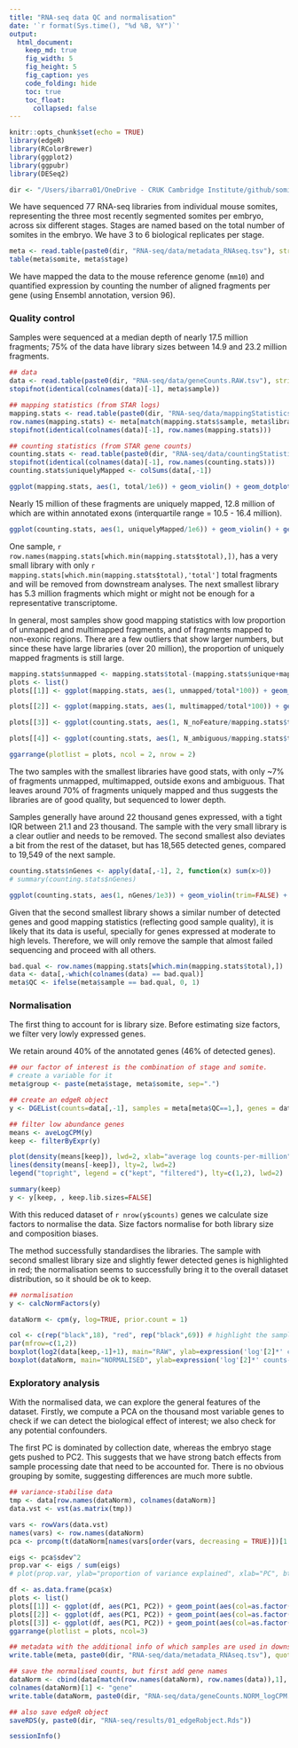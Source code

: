 ```yaml
---
title: "RNA-seq data QC and normalisation"
date: '`r format(Sys.time(), "%d %B, %Y")`'
output:
  html_document:
    keep_md: true
    fig_width: 5
    fig_height: 5
    fig_caption: yes
    code_folding: hide
    toc: true
    toc_float: 
      collapsed: false
---
```


```r
knitr::opts_chunk$set(echo = TRUE)
library(edgeR)
library(RColorBrewer)
library(ggplot2)
library(ggpubr)
library(DESeq2)

dir <- "/Users/ibarra01/OneDrive - CRUK Cambridge Institute/github/somitogenesis2020/"
```

We have sequenced 77 RNA-seq libraries from individual mouse somites, representing the three most recently segmented somites per embryo, across six different stages. Stages are named based on the total number of somites in the embryo. We have 3 to 6 biological replicates per stage.

```r
meta <- read.table(paste0(dir, "RNA-seq/data/metadata_RNAseq.tsv"), stringsAsFactors = FALSE, header = TRUE)
table(meta$somite, meta$stage)
```

We have mapped the data to the mouse reference genome (`mm10`) and quantified expression by counting the number of aligned fragments per gene (using Ensembl annotation, version 96). 

### Quality control

Samples were sequenced at a median depth of nearly 17.5 million fragments; 75% of the data have library sizes between 14.9 and 23.2 million fragments.

```r
## data
data <- read.table(paste0(dir, "RNA-seq/data/geneCounts.RAW.tsv"), stringsAsFactors = FALSE, check.names = FALSE)
stopifnot(identical(colnames(data)[-1], meta$sample))

## mapping statistics (from STAR logs)
mapping.stats <- read.table(paste0(dir, "RNA-seq/data/mappingStatistics.tsv"), stringsAsFactors = FALSE, header = TRUE)
row.names(mapping.stats) <- meta[match(mapping.stats$sample, meta$library),]$sample
stopifnot(identical(colnames(data)[-1], row.names(mapping.stats)))

## counting statistics (from STAR gene counts)
counting.stats <- read.table(paste0(dir, "RNA-seq/data/countingStatistics.tsv"), stringsAsFactors = FALSE)
stopifnot(identical(colnames(data)[-1], row.names(counting.stats)))
counting.stats$uniquelyMapped <- colSums(data[,-1])

ggplot(mapping.stats, aes(1, total/1e6)) + geom_violin() + geom_dotplot(binaxis='y', stackdir='center', dotsize=0.5) + ylab("library size (million fragments)") + xlab("") + theme(axis.text.x = element_blank(), axis.ticks.x = element_blank())
```

Nearly 15 million of these fragments are uniquely mapped, 12.8 million of which are within annotated exons (interquartile range = 10.5 - 16.4 million).

```r
ggplot(counting.stats, aes(1, uniquelyMapped/1e6)) + geom_violin() + geom_dotplot(binaxis='y', stackdir='center', dotsize=0.5) + ylab("total fragments uniquely mapped to exons (millions)") + xlab("") + theme(axis.text.x = element_blank(), axis.ticks.x = element_blank())
```

One sample, `r row.names(mapping.stats[which.min(mapping.stats$total),])`, has a very small library with only `r mapping.stats[which.min(mapping.stats$total),'total']` total fragments and will be removed from downstream analyses. The next smallest library has 5.3 million fragments which might or might not be enough for a representative transcriptome.

In general, most samples show good mapping statistics with low proportion of unmapped and multimapped fragments, and of fragments mapped to non-exonic regions. There are a few outliers that show larger numbers, but since these have large libraries (over 20 million), the proportion of uniquely mapped fragments is still large.

```r
mapping.stats$unmapped <- mapping.stats$total-(mapping.stats$unique+mapping.stats$multimapped)
plots <- list()
plots[[1]] <- ggplot(mapping.stats, aes(1, unmapped/total*100)) + geom_violin(trim=FALSE) + geom_jitter(aes(1,unmapped/total*100, col=total/1e6), width = 0.05) + ylab("% unmapped") + scale_colour_gradientn(colours = (brewer.pal(n = 11, name = "PiYG"))) + labs(colour="libsize") + xlab("") + theme(axis.text.x = element_blank(), axis.ticks.x = element_blank())

plots[[2]] <- ggplot(mapping.stats, aes(1, multimapped/total*100)) + geom_violin(trim=FALSE) + geom_jitter(aes(1,multimapped/total*100, col=total/1e6), width = 0.05) + ylab("% multimapped") + scale_colour_gradientn(colours = (brewer.pal(n = 11, name = "PiYG"))) + labs(colour="libsize") + xlab("") + theme(axis.text.x = element_blank(), axis.ticks.x = element_blank())

plots[[3]] <- ggplot(counting.stats, aes(1, N_noFeature/mapping.stats$total*100)) + geom_violin(trim=FALSE) + geom_jitter(aes(1,N_noFeature/mapping.stats$total*100, col=mapping.stats$total/1e6), width = 0.05) + ylab("% outside exons") + scale_colour_gradientn(colours = (brewer.pal(n = 11, name = "PiYG"))) + labs(colour="libsize") + xlab("") + theme(axis.text.x = element_blank(), axis.ticks.x = element_blank())

plots[[4]] <- ggplot(counting.stats, aes(1, N_ambiguous/mapping.stats$total*100)) + geom_violin(trim=FALSE) + geom_jitter(aes(1,N_ambiguous/mapping.stats$total*100, col=mapping.stats$total/1e6), width = 0.05) + ylab("% ambiguous") + scale_colour_gradientn(colours = (brewer.pal(n = 11, name = "PiYG"))) + labs(colour="libsize") + xlab("") + theme(axis.text.x = element_blank(), axis.ticks.x = element_blank())

ggarrange(plotlist = plots, ncol = 2, nrow = 2)
```

The two samples with the smallest libraries have good stats, with only ~7% of fragments unmapped, multimapped, outside exons and ambiguous. That leaves around 70% of fragments uniquely mapped and thus suggests the libraries are of good quality, but sequenced to lower depth.

Samples generally have around 22 thousand genes expressed, with a tight IQR between 21.1 and 23 thousand. The sample with the very small library is a clear outlier and needs to be removed. The second smallest also deviates a bit from the rest of the dataset, but has 18,565 detected genes, compared to 19,549 of the next sample.

```r
counting.stats$nGenes <- apply(data[,-1], 2, function(x) sum(x>0))
# summary(counting.stats$nGenes)

ggplot(counting.stats, aes(1, nGenes/1e3)) + geom_violin(trim=FALSE) + geom_jitter(aes(1,nGenes/1e3, col=mapping.stats$total/1e6), width = 0.02) + ylab("total genes detected (thousands)") + scale_colour_gradientn(colours = (brewer.pal(n = 11, name = "PiYG"))) + labs(colour="libsize") + xlab("") + theme(axis.text.x = element_blank(), axis.ticks.x = element_blank())
```

Given that the second smallest library shows a similar number of detected genes and good mapping statistics (reflecting good sample quality), it is likely that its data is useful, specially for genes expressed at moderate to high levels. Therefore, we will only remove the sample that almost failed sequencing and proceed with all others.

```r
bad.qual <- row.names(mapping.stats[which.min(mapping.stats$total),])
data <- data[,-which(colnames(data) == bad.qual)]
meta$QC <- ifelse(meta$sample == bad.qual, 0, 1)
```

### Normalisation

The first thing to account for is library size. Before estimating size factors, we filter very lowly expressed genes.

We retain around 40% of the annotated genes (46% of detected genes).

```r
## our factor of interest is the combination of stage and somite. 
# create a variable for it
meta$group <- paste(meta$stage, meta$somite, sep=".")

## create an edgeR object
y <- DGEList(counts=data[,-1], samples = meta[meta$QC==1,], genes = data[,1], group = meta[meta$QC==1,]$group)

## filter low abundance genes
means <- aveLogCPM(y)
keep <- filterByExpr(y)

plot(density(means[keep]), lwd=2, xlab="average log counts-per-million", main="", bty="l", ylim=c(0,1), xlim=c(-3,15))
lines(density(means[-keep]), lty=2, lwd=2)
legend("topright", legend = c("kept", "filtered"), lty=c(1,2), lwd=2)

summary(keep)
y <- y[keep, , keep.lib.sizes=FALSE]
```

With this reduced dataset of `r nrow(y$counts)` genes we calculate size factors to normalise the data. Size factors normalise for both library size and composition biases.

The method successfully standardises the libraries. The sample with second smallest library size and slightly fewer detected genes is highlighted in red; the normalisation seems to successfully bring it to the overall dataset distribution, so it should be ok to keep.

```r
## normalisation
y <- calcNormFactors(y)

dataNorm <- cpm(y, log=TRUE, prior.count = 1)

col <- c(rep("black",18), "red", rep("black",69)) # highlight the sample with small library size
par(mfrow=c(1,2))
boxplot(log2(data[keep,-1]+1), main="RAW", ylab=expression('log'[2]*' counts + 1'), axes=FALSE, border=col); box(bty="l"); axis(2, las=2)
boxplot(dataNorm, main="NORMALISED", ylab=expression('log'[2]*' counts-per-million + 1'), axes=FALSE, border=col); box(bty="l"); axis(2, las=2)
```

### Exploratory analysis

With the normalised data, we can explore the general features of the dataset. Firstly, we compute a PCA on the thousand most variable genes to check if we can detect the biological effect of interest; we also check for any potential confounders.


The first PC is dominated by collection date, whereas the embryo stage gets pushed to PC2. This suggests that we have strong batch effects from sample processing date that need to be accounted for. There is no obvious grouping by somite, suggesting differences are much more subtle.

```r
## variance-stabilise data
tmp <- data[row.names(dataNorm), colnames(dataNorm)]
data.vst <- vst(as.matrix(tmp))

vars <- rowVars(data.vst)
names(vars) <- row.names(dataNorm)
pca <- prcomp(t(dataNorm[names(vars[order(vars, decreasing = TRUE)])[1:1000],]))

eigs <- pca$sdev^2
prop.var <- eigs / sum(eigs)
# plot(prop.var, ylab="proportion of variance explained", xlab="PC", bty="l")

df <- as.data.frame(pca$x)
plots <- list()
plots[[1]] <- ggplot(df, aes(PC1, PC2)) + geom_point(aes(col=as.factor(meta[meta$QC==1,]$stage))) + labs(col="stage") + ggtitle("stage") + xlab(paste("PC1 - ", round(prop.var[1]*100,2), "% var explained")) + ylab(paste("PC2 - ", round(prop.var[2]*100,2), "% var explained"))
plots[[2]] <- ggplot(df, aes(PC1, PC2)) + geom_point(aes(col=as.factor(meta[meta$QC==1,]$somite))) + labs(col="somite") + ggtitle("somite") + xlab(paste("PC1 - ", round(prop.var[1]*100,2), "% var explained")) + ylab(paste("PC2 - ", round(prop.var[2]*100,2), "% var explained"))
plots[[3]] <- ggplot(df, aes(PC1, PC2)) + geom_point(aes(col=as.factor(meta[meta$QC==1,]$date))) + labs(col="batch") + ggtitle("collection date") + xlab(paste("PC1 - ", round(prop.var[1]*100,2), "% var explained")) + ylab(paste("PC2 - ", round(prop.var[2]*100,2), "% var explained"))
ggarrange(plotlist = plots, ncol=3)
```


```r
## metadata with the additional info of which samples are used in downstream analyses
write.table(meta, paste0(dir, "RNA-seq/data/metadata_RNAseq.tsv"), quote = FALSE, sep="\t", row.names = FALSE)

## save the normalised counts, but first add gene names
dataNorm <- cbind(data[match(row.names(dataNorm), row.names(data)),1], as.data.frame(dataNorm))
colnames(dataNorm)[1] <- "gene"
write.table(dataNorm, paste0(dir, "RNA-seq/data/geneCounts.NORM_logCPM.tsv"), quote = FALSE, sep="\t")

## also save edgeR object
saveRDS(y, paste0(dir, "RNA-seq/results/01_edgeRobject.Rds"))
```




```r
sessionInfo()
```
